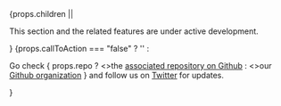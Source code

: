 
<Admonition type="caution" icon="👷" title="Work In Progress">
  {props.children || <p>This section and the related features are under active development.</p>}
  {props.callToAction === "false" ? '' : <p>Go check { props.repo ? <>the <a href={props.repo}>associated repository on Github</a></> : <>our <a href="https://github.com/blindnet-io/">Github organization</a></> } and follow us on <a href="https://twitter.com/blindnet_io">Twitter</a> for updates.</p>}
</Admonition>